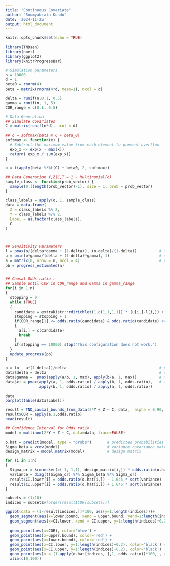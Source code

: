 ```yaml
---
title: "Continuous Covariate"
author: "Soumyabrata Kundu"
date: '2024-11-25'
output: html_document
---
```


```r
knitr::opts_chunk$set(echo = TRUE)
```


```r
library(TNDsen)
library(nnet)
library(ggplot2)
library(knitrProgressBar)
```




```r
# Simulation parameters
n = 10000
d = 1
beta0 = rnorm(4)
beta = matrix(rnorm(4*d, mean=1), ncol = d)

delta = runif(n,0.1, 0.5)
gamma = runif(n, 1, 5)
COR_range = c(0.1, 0.5)

# Data Generation
## Simulate Covariates
C = matrix(runif(n*d), ncol = d)

## o = softmax(beta @ C + beta_0)
softmax <- function(x) {
  # Subtract the maximum value from each element to prevent overflow
  exp_x <- exp(x - max(x))
  return( exp_x / sum(exp_x))
}

o = t(apply(beta %*%t(C) + beta0, 2, softmax))

## Data Generation Y,Z|C,T = 1 ~ Multinomial(o)
sample_class <- function(prob_vector) {
  sample(0:(length(prob_vector)-1), size = 1, prob = prob_vector)
}

class_labels = apply(o, 1, sample_class)
data = data.frame(
  Z = class_labels %% 2,
  Y = class_labels %/% 2,
  Label = as.factor(class_labels),
  C
)



## Sensitivity Parameters
l = pmax(o/(delta*gamma + (1-delta)), (o-delta)/(1-delta))          # l_zy
u = pmin(o*gamma/(delta + (1-delta)*gamma), 1)                      # u_zy
a = matrix(0, nrow = n, ncol = 4)                                   # p_zy | U = 0
pb = progress_estimated(n)


## Causal Odds ratio :
## Sample until COR in COR_range and Gamma in gamma_range
for(i in 1:n)
{
  stopping = 0
  while (TRUE) 
  {
    candidate = extraDistr::rdirichlet(1,c(1,1,1,1)) * (u[i,]-l[i,]) + l[i,]
    stopping = stopping + 1
    if(COR_range[1] <= odds.ratio(candidate) & odds.ratio(candidate) <= COR_range[2])
    {
      a[i,] = c(candidate)
      break
    }
    if(stopping == 10000) stop("This configuration does not work.")
  }
  update_progress(pb)
}

b = (o - a*(1-delta))/delta                                         # p_zy | U = 1
data$delta = delta                                                  # o = a * (1-delta) + b * delta
data$gamma =  pmax(apply(a/b, 1, max), apply(b/a, 1, max))          # max(a/b, b/a)
data$xi = pmax(apply(a, 1, odds.ratio) / apply(b, 1, odds.ratio),   # max(OR(a)/OR(b), OR(b)/OR(a))
               apply(b, 1, odds.ratio) / apply(a, 1, odds.ratio))

data
barplot(table(data$Label))
```



```r
result = TND_causal_bounds_from_data(2*Y + Z ~ C, data,  alpha = 0.90, conf.type='normal')
result$COR = apply(a,1,odds.ratio)
head(result)
```




```r
## Confidence Interval for Odds ratio
model = multinom(2*Y + Z ~ C, data=data, trace=FALSE)

o.hat = predict(model, type = "probs")       # predicted probabilities
Sigma_beta = vcov(model)                     # variance-covariance matrix
design_matrix = model.matrix(model)          # design matrix

for (i in 1:n) 
{
  Sigma_or = kronecker(c(-1,-1,1), design_matrix[i,]) * odds.ratio(o.hat[i,])  # 1 x 3d
  variance = diag(t(Sigma_or) %*% Sigma_beta %*% Sigma_or)                     # 1 x 1
  result$CI.lower[i] = odds.ratio(o.hat[i,]) - 1.645 * sqrt(variance)
  result$CI.upper[i] = odds.ratio(o.hat[i,]) + 1.645 * sqrt(variance)
}
```


```r
subsets = (1:10)
indices = subsets#[order(result$COR[subsets])]

ggplot(data = (1-result[indices,])*100, aes(y=1:length(indices)))+
  geom_segment(aes(x=lower.bound, xend = upper.bound, yend=1:length(indices)), color='red') + # COR
  geom_segment(aes(x=CI.lower, xend = CI.upper, y=1:length(indices)+0.2, yend=1:length(indices)+0.2), color='black') +
  
  geom_point(aes(x=COR), color='blue') + 
  geom_point(aes(x=upper.bound), color='red') +
  geom_point(aes(x=lower.bound), color='red') +
  geom_point(aes(x=CI.lower, y=1:length(indices)+0.2), color='black') +
  geom_point(aes(x=CI.upper, y=1:length(indices)+0.2), color='black') +
  geom_point(aes(x = (1-apply(o.hat[indices, ],1, odds.ratio))*100, , y=1:length(indices)+0.2), color='green')+
  xlim(c(0,100))
```



